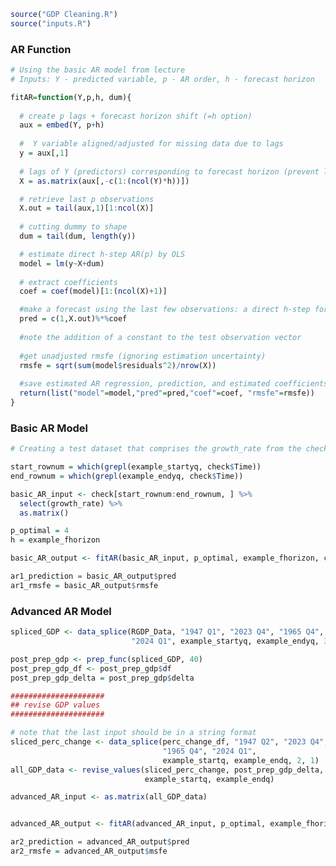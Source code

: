 
```r

source("GDP Cleaning.R")
source("inputs.R")

```

### AR Function 

```r

# Using the basic AR model from lecture 
# Inputs: Y - predicted variable, p - AR order, h - forecast horizon

fitAR=function(Y,p,h, dum){
  
  # create p lags + forecast horizon shift (=h option)
  aux = embed(Y, p+h)
  
  #  Y variable aligned/adjusted for missing data due to lags
  y = aux[,1] 
  
  # lags of Y (predictors) corresponding to forecast horizon (prevent leakage)
  X = as.matrix(aux[,-c(1:(ncol(Y)*h))])

  # retrieve last p observations
  X.out = tail(aux,1)[1:ncol(X)] 
  
  # cutting dummy to shape
  dum = tail(dum, length(y))

  # estimate direct h-step AR(p) by OLS 
  model = lm(y~X+dum) 
  
  # extract coefficients
  coef = coef(model)[1:(ncol(X)+1)]

  #make a forecast using the last few observations: a direct h-step forecast.
  pred = c(1,X.out)%*%coef 
  
  #note the addition of a constant to the test observation vector
  
  #get unadjusted rmsfe (ignoring estimation uncertainty)
  rmsfe = sqrt(sum(model$residuals^2)/nrow(X)) 
  
  #save estimated AR regression, prediction, and estimated coefficients
  return(list("model"=model,"pred"=pred,"coef"=coef, "rmsfe"=rmsfe)) 
}

```

### Basic AR Model 

```r

# Creating a test dataset that comprises the growth_rate from the check dataset

start_rownum = which(grepl(example_startyq, check$Time))
end_rownum = which(grepl(example_endyq, check$Time))

basic_AR_input <- check[start_rownum:end_rownum, ] %>% 
  select(growth_rate) %>% 
  as.matrix()

p_optimal = 4
h = example_fhorizon

basic_AR_output <- fitAR(basic_AR_input, p_optimal, example_fhorizon, covid_dummy)

ar1_prediction = basic_AR_output$pred
ar1_rmsfe = basic_AR_output$rmsfe

```


### Advanced AR Model 

```r

spliced_GDP <- data_splice(RGDP_Data, "1947 Q1", "2023 Q4", "1965 Q4", 
                           "2024 Q1", example_startyq, example_endyq, 3, 0)

post_prep_gdp <- prep_func(spliced_GDP, 40)
post_prep_gdp_df <- post_prep_gdp$df
post_prep_gdp_delta = post_prep_gdp$delta

#####################
## revise GDP values
#####################

# note that the last input should be in a string format
sliced_perc_change <- data_splice(perc_change_df, "1947 Q2", "2023 Q4", 
                                  "1965 Q4", "2024 Q1", 
                                  example_startq, example_endq, 2, 1)
all_GDP_data <- revise_values(sliced_perc_change, post_prep_gdp_delta, 
                              example_startq, example_endq)

advanced_AR_input <- as.matrix(all_GDP_data)


advanced_AR_output <- fitAR(advanced_AR_input, p_optimal, example_fhorizon, covid_dummy)

ar2_prediction = advanced_AR_output$pred
ar2_rmsfe = advanced_AR_output$msfe

```
